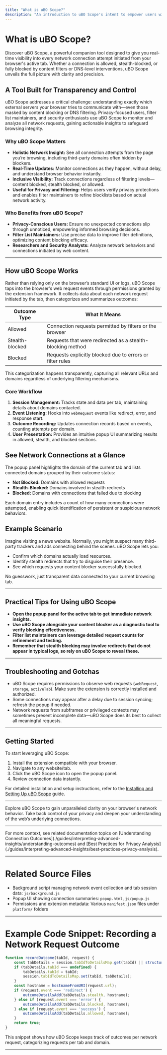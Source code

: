 ```yaml
---
title: "What is uBO Scope?"
description: "An introduction to uBO Scope's intent to empower users with real-time visibility into all attempted or successful connections from a browser tab, regardless of content blocker or DNS-level filtering. Explains the tool’s rationale: offering clear, actionable insights about network requests for privacy-focused users and filter maintainers."
---
```


# What is uBO Scope?

Discover uBO Scope, a powerful companion tool designed to give you real-time visibility into every network connection attempt initiated from your browser's active tab. Whether a connection is allowed, stealth-blocked, or fully blocked by content filters or DNS-level interventions, uBO Scope unveils the full picture with clarity and precision.

## A Tool Built for Transparency and Control

uBO Scope addresses a critical challenge: understanding exactly which external servers your browser tries to communicate with—even those masked by content blocking or DNS filtering. Privacy-focused users, filter list maintainers, and security enthusiasts use uBO Scope to monitor and analyze all network requests, gaining actionable insights to safeguard browsing integrity.

### Why uBO Scope Matters

- **Holistic Network Insight:** See all connection attempts from the page you’re browsing, including third-party domains often hidden by blockers.
- **Real-Time Updates:** Monitor connections as they happen, without delay, and understand browser behavior instantly.
- **Inclusive Visibility:** Track connections regardless of filtering levels—content blocked, stealth blocked, or allowed.
- **Useful for Privacy and Filtering:** Helps users verify privacy protections and enables filter maintainers to refine blocklists based on actual network activity.

### Who Benefits from uBO Scope?

- **Privacy-Conscious Users:** Ensure no unexpected connections slip through unnoticed, empowering informed browsing decisions.
- **Filter List Maintainers:** Use precise data to improve filter definitions, optimizing content blocking efficacy.
- **Researchers and Security Analysts:** Analyze network behaviors and connections initiated by web content.

---

## How uBO Scope Works

Rather than relying only on the browser’s standard UI or logs, uBO Scope taps into the browser's web request events through permissions granted by the extension framework. It collects data about each network request initiated by the tab, then categorizes and summarizes outcomes:

| Outcome Type    | What It Means                                                |
|-----------------|-------------------------------------------------------------|
| Allowed         | Connection requests permitted by filters or the browser    |
| Stealth-blocked | Requests that were redirected as a stealth-blocking method  |
| Blocked         | Requests explicitly blocked due to errors or filter rules  |

This categorization happens transparently, capturing all relevant URLs and domains regardless of underlying filtering mechanisms.

### Core Workflow

1. **Session Management:** Tracks state and data per tab, maintaining details about domains contacted.
2. **Event Listening:** Hooks into `webRequest` events like redirect, error, and response start.
3. **Outcome Recording:** Updates connection records based on events, counting attempts per domain.
4. **User Presentation:** Provides an intuitive popup UI summarizing results in allowed, stealth, and blocked sections.

## See Network Connections at a Glance

The popup panel highlights the domain of the current tab and lists connected domains grouped by their outcome status:

- **Not Blocked:** Domains with allowed requests
- **Stealth-Blocked:** Domains involved in stealth redirects
- **Blocked:** Domains with connections that failed due to blocking

Each domain entry includes a count of how many connections were attempted, enabling quick identification of persistent or suspicious network behaviors.

## Example Scenario

Imagine visiting a news website. Normally, you might suspect many third-party trackers and ads connecting behind the scenes. uBO Scope lets you:

- Confirm which domains actually load resources.
- Identify stealth redirects that try to disguise their presence.
- See which requests your content blocker successfully blocked.

No guesswork, just transparent data connected to your current browsing tab.

---

## Practical Tips for Using uBO Scope

- **Open the popup panel for the active tab to get immediate network insights.**
- **Use uBO Scope alongside your content blocker as a diagnostic tool to verify blocking effectiveness.**
- **Filter list maintainers can leverage detailed request counts for refinement and testing.**
- **Remember that stealth blocking may involve redirects that do not appear in typical logs, so rely on uBO Scope to reveal these.**

---

## Troubleshooting and Gotchas

- uBO Scope requires permissions to observe web requests (`webRequest`, `storage`, `activeTab`). Make sure the extension is correctly installed and authorized.
- Some connections may appear after a delay due to session syncing; refresh the popup if needed.
- Network requests from subframes or privileged contexts may sometimes present incomplete data—uBO Scope does its best to collect all meaningful requests.

---

## Getting Started

To start leveraging uBO Scope:

1. Install the extension compatible with your browser.
2. Navigate to any website/tab.
3. Click the uBO Scope icon to open the popup panel.
4. Review connection data instantly.

For detailed installation and setup instructions, refer to the [Installing and Setting Up uBO Scope](./guides/getting-started-essentials/install-and-setup) guide.

---

Explore uBO Scope to gain unparalleled clarity on your browser's network behavior. Take back control of your privacy and deepen your understanding of the web’s underlying connections.


---

<Info>
For more context, see related documentation topics on [Understanding Connection Outcomes](./guides/interpreting-advanced-insights/understanding-outcomes) and [Best Practices for Privacy Analysis](./guides/interpreting-advanced-insights/best-practices-privacy-analysis).
</Info>

---

# Related Source Files

- Background script managing network event collection and tab session data: `js/background.js`
- Popup UI showing connection summaries: `popup.html`, `js/popup.js`
- Permissions and extension metadata: Various `manifest.json` files under `platform/` folders

---

# Example Code Snippet: Recording a Network Request Outcome

```javascript
function recordOutcome(tabId, request) {
    const tabDetails = session.tabIdToDetailsMap.get(tabId) || structuredClone(TABDETAILS_ENTITY);
    if (tabDetails.tabId === undefined) {
        tabDetails.tabId = tabId;
        session.tabIdToDetailsMap.set(tabId, tabDetails);
    }
    const hostname = hostnameFromURI(request.url);
    if (request.event === 'redirect') {
        outcomeDetailsAdd(tabDetails.stealth, hostname);
    } else if (request.event === 'error') {
        outcomeDetailsAdd(tabDetails.blocked, hostname);
    } else if (request.event === 'success') {
        outcomeDetailsAdd(tabDetails.allowed, hostname);
    }
    return true;
}
```

This snippet shows how uBO Scope keeps track of outcomes per network request, categorizing requests per tab and domain.

---
